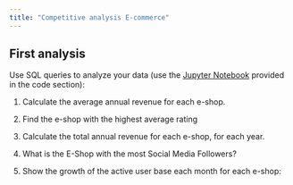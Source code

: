 ```yaml
---
title: "Competitive analysis E-commerce"
---
```



## First analysis

Use SQL queries to analyze your data (use the [Jupyter Notebook](/code.qmd) provided in the code section):

1. Calculate the average annual revenue for each e-shop.

<!--

```sql
SELECT eshop_name, AVG(annual_revenue) as average_revenue
FROM ecommerce_data
GROUP BY eshop_name;
E-Shop with the Highest Average Rating
```
-->

2. Find the e-shop with the highest average rating

<!-- 
```sql
SELECT eshop_name, AVG(average_rating) as average_rating
FROM ecommerce_data
GROUP BY eshop_name
ORDER BY average_rating DESC
LIMIT 1;
E-Shop Performance Over Time
```
 -->

3. Calculate the total annual revenue for each e-shop, for each year.

<!-- 
```sql
SELECT eshop_name, YEAR(date) as year, SUM(annual_revenue) as total_revenue
FROM ecommerce_data
GROUP BY eshop_name, year;
``` 
-->


4. What is the E-Shop with the most Social Media Followers?

<!-- 
```sql
SELECT eshop_name, MAX(social_media_followers) as max_followers
FROM ecommerce_data
GROUP BY eshop_name
ORDER BY max_followers DESC
LIMIT 1;
``` 
-->


5. Show the growth of the active user base each month for each e-shop:

<!-- 
```sql
SELECT eshop_name, DATE_FORMAT(date, '%Y-%m') as month, AVG(active_user_base) as average_active_users
FROM ecommerce_data
GROUP BY eshop_name, month;
``` 
-->

